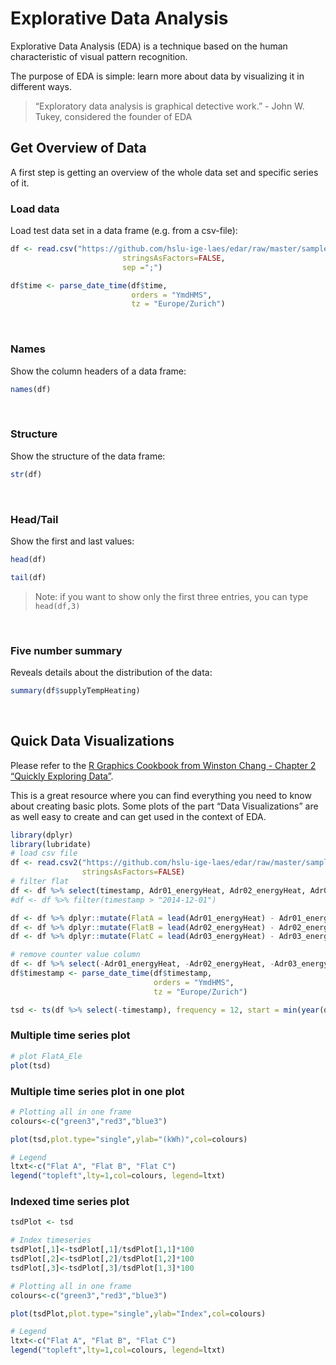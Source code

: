 # Explorative Data Analysis
Explorative Data Analysis (EDA) is a technique based on the human characteristic of visual pattern recognition.

The purpose of EDA is simple: learn more about data by visualizing it in different ways.

> “Exploratory data analysis is graphical detective work.” - John W. Tukey, considered the founder of EDA

## Get Overview of Data
A first step is getting an overview of the whole data set and specific series of it.

### Load data
Load test data set in a data frame (e.g. from a csv-file):

```r
df <- read.csv("https://github.com/hslu-ige-laes/edar/raw/master/sampleData/centralHeating.csv",
                         stringsAsFactors=FALSE,
                         sep =";")

df$time <- parse_date_time(df$time,
                           orders = "YmdHMS",
                           tz = "Europe/Zurich")
```

<br>

### Names
Show the column headers of a data frame:

```r
names(df)
```

<br>

### Structure
Show the structure of the data frame:

```r
str(df)
```

<br>

### Head/Tail
Show the first and last values:

```r
head(df)
```

```r
tail(df)
```

> Note: if you want to show only the first three entries, you can type `head(df,3)`

<br>

### Five number summary

Reveals details about the distribution of the data:

```r
summary(df$supplyTempHeating)
```

<br>

## Quick Data Visualizations
Please refer to the [R Graphics Cookbook from Winston Chang - Chapter 2 "Quickly Exploring Data"](https://r-graphics.org/chapter-quick){target="_blank"}.

This is a great resource where you can find everything you need to know about creating basic plots.
Some plots of the part "Data Visualizations" are as well easy to create and can get used in the context of EDA.



```r
library(dplyr)
library(lubridate)
# load csv file
df <- read.csv2("https://github.com/hslu-ige-laes/edar/raw/master/sampleData/flatHeatAndHotWater.csv",
                stringsAsFactors=FALSE)
# filter flat
df <- df %>% select(timestamp, Adr01_energyHeat, Adr02_energyHeat, Adr03_energyHeat)
#df <- df %>% filter(timestamp > "2014-12-01")

df <- df %>% dplyr::mutate(FlatA = lead(Adr01_energyHeat) - Adr01_energyHeat)
df <- df %>% dplyr::mutate(FlatB = lead(Adr02_energyHeat) - Adr02_energyHeat)
df <- df %>% dplyr::mutate(FlatC = lead(Adr03_energyHeat) - Adr03_energyHeat)

# remove counter value column
df <- df %>% select(-Adr01_energyHeat, -Adr02_energyHeat, -Adr03_energyHeat) %>% na.omit()
df$timestamp <- parse_date_time(df$timestamp,
                                orders = "YmdHMS",
                                tz = "Europe/Zurich")

tsd <- ts(df %>% select(-timestamp), frequency = 12, start = min(year(df$timestamp)))
```

### Multiple time series plot
```r
# plot FlatA_Ele
plot(tsd)
```

### Multiple time series plot in one plot
```r
# Plotting all in one frame
colours<-c("green3","red3","blue3")

plot(tsd,plot.type="single",ylab="(kWh)",col=colours)

# Legend
ltxt<-c("Flat A", "Flat B", "Flat C")
legend("topleft",lty=1,col=colours, legend=ltxt)
```

### Indexed time series plot
```r
tsdPlot <- tsd

# Index timeseries
tsdPlot[,1]<-tsdPlot[,1]/tsdPlot[1,1]*100
tsdPlot[,2]<-tsdPlot[,2]/tsdPlot[1,2]*100
tsdPlot[,3]<-tsdPlot[,3]/tsdPlot[1,3]*100

# Plotting all in one frame
colours<-c("green3","red3","blue3")

plot(tsdPlot,plot.type="single",ylab="Index",col=colours)

# Legend
ltxt<-c("Flat A", "Flat B", "Flat C")
legend("topleft",lty=1,col=colours, legend=ltxt)

```
